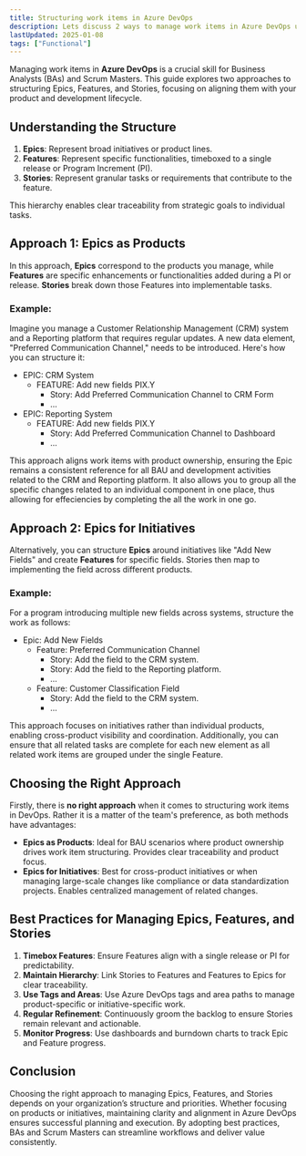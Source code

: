 ```yaml
---
title: Structuring work items in Azure DevOps
description: Lets discuss 2 ways to manage work items in Azure DevOps using Epics, Features, and Stories for effective product development and maintenance.
lastUpdated: 2025-01-08
tags: ["Functional"]
---
```



Managing work items in **Azure DevOps** is a crucial skill for Business Analysts (BAs) and Scrum Masters. This guide explores two approaches to structuring Epics, Features, and Stories, focusing on aligning them with your product and development lifecycle.

## Understanding the Structure

1. **Epics**: Represent broad initiatives or product lines.
2. **Features**: Represent specific functionalities, timeboxed to a single release or Program Increment (PI).
3. **Stories**: Represent granular tasks or requirements that contribute to the feature.

This hierarchy enables clear traceability from strategic goals to individual tasks.

## Approach 1: Epics as Products

In this approach, **Epics** correspond to the products you manage, while **Features** are specific enhancements or functionalities added during a PI or release. **Stories** break down those Features into implementable tasks.

### Example:

Imagine you manage a Customer Relationship Management (CRM) system and a Reporting platform that requires regular updates.
A new data element, "Preferred Communication Channel," needs to be introduced. Here's how you can structure it:

<FileTree>

- EPIC: CRM System
  - FEATURE: Add new fields PIX.Y
    - Story: Add Preferred Communication Channel to CRM Form
    - ...
- EPIC: Reporting System
  - FEATURE: Add new fields PIX.Y
    - Story: Add Preferred Communication Channel to Dashboard
    - ...

</FileTree>

This approach aligns work items with product ownership, ensuring the Epic remains a consistent reference for all BAU and development activities related to the CRM and Reporting platform. It also allows you to group all the specific changes related to an individual component in one place, thus allowing for effeciencies by completing the all the work in one go.

## Approach 2: Epics for Initiatives

Alternatively, you can structure **Epics** around initiatives like "Add New Fields" and create **Features** for specific fields. Stories then map to implementing the field across different products.

### Example:

For a program introducing multiple new fields across systems, structure the work as follows:

<FileTree>

- Epic: Add New Fields
  - Feature: Preferred Communication Channel
    - Story: Add the field to the CRM system.
    - Story: Add the field to the Reporting platform.
    - ...
  - Feature: Customer Classification Field
    - Story: Add the field to the CRM system.
    - ...

</FileTree>

This approach focuses on initiatives rather than individual products, enabling cross-product visibility and coordination. Additionally, you can ensure that all related tasks are complete for each new element as all related work items are grouped under the single Feature.

## Choosing the Right Approach

Firstly, there is **no right approach** when it comes to structuring work items in DevOps. Rather it is a matter of the team's preference, as both methods have advantages:

- **Epics as Products**: Ideal for BAU scenarios where product ownership drives work item structuring. Provides clear traceability and product focus.
- **Epics for Initiatives**: Best for cross-product initiatives or when managing large-scale changes like compliance or data standardization projects. Enables centralized management of related changes.

## Best Practices for Managing Epics, Features, and Stories

1. **Timebox Features**: Ensure Features align with a single release or PI for predictability.
2. **Maintain Hierarchy**: Link Stories to Features and Features to Epics for clear traceability.
3. **Use Tags and Areas**: Use Azure DevOps tags and area paths to manage product-specific or initiative-specific work.
4. **Regular Refinement**: Continuously groom the backlog to ensure Stories remain relevant and actionable.
5. **Monitor Progress**: Use dashboards and burndown charts to track Epic and Feature progress.

## Conclusion

Choosing the right approach to managing Epics, Features, and Stories depends on your organization’s structure and priorities. Whether focusing on products or initiatives, maintaining clarity and alignment in Azure DevOps ensures successful planning and execution. By adopting best practices, BAs and Scrum Masters can streamline workflows and deliver value consistently.


<Disclaimer />
